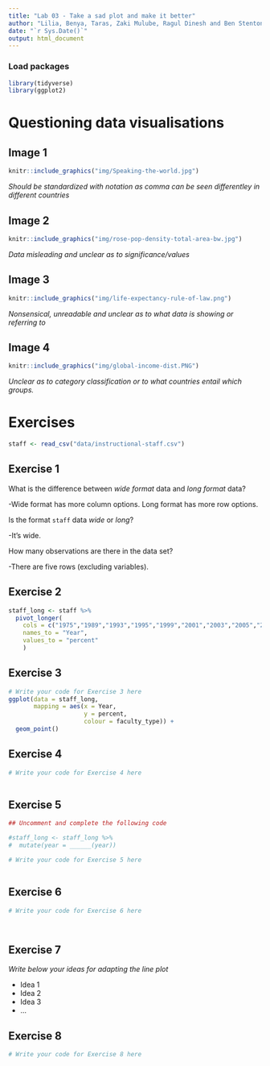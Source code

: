 ```yaml
---
title: "Lab 03 - Take a sad plot and make it better"
author: "Lilia, Benya, Taras, Zaki Mulube, Ragul Dinesh and Ben Stenton - Super Mario Fanclub"
date: "`r Sys.Date()`"
output: html_document
---
```


### Load packages

```r
library(tidyverse)
library(ggplot2)
```


# Questioning data visualisations

## Image 1

```r
knitr::include_graphics("img/Speaking-the-world.jpg")
```

_Should be standardized with notation as comma can be seen differentley in different countries_

## Image 2

```r
knitr::include_graphics("img/rose-pop-density-total-area-bw.jpg")
```

_Data misleading and unclear as to significance/values_




## Image 3

```r
knitr::include_graphics("img/life-expectancy-rule-of-law.png")
```

_Nonsensical, unreadable and unclear as to what data is showing or referring to_




## Image 4

```r
knitr::include_graphics("img/global-income-dist.PNG")
```

_Unclear as to category classification or to what countries entail which groups._





# Exercises

```r
staff <- read_csv("data/instructional-staff.csv")
```


## Exercise 1

What is the difference between *wide format* data and *long format* data?

-Wide format has more column options. Long format has more row options.

Is the format `staff` data *wide* or *long*?

-It's wide.

How many observations are there in the data set?

-There are five rows (excluding variables).

## Exercise 2

```r


staff_long <- staff %>%
  pivot_longer(
    cols = c("1975","1989","1993","1995","1999","2001","2003","2005","2007","2009","2011"), 
    names_to = "Year",
    values_to = "percent"
    )

```


## Exercise 3

```r
# Write your code for Exercise 3 here
ggplot(data = staff_long,
       mapping = aes(x = Year, 
                     y = percent, 
                     colour = faculty_type)) +
  geom_point()

```

## Exercise 4

```r
# Write your code for Exercise 4 here



```

## Exercise 5

```r
## Uncomment and complete the following code

#staff_long <- staff_long %>%
#  mutate(year = ______(year))
```


```r
# Write your code for Exercise 5 here



```

## Exercise 6

```r
# Write your code for Exercise 6 here




```

## Exercise 7

_Write below your ideas for adapting the line plot_

* Idea 1
* Idea 2
* Idea 3
* ...


## Exercise 8

```r
# Write your code for Exercise 8 here



```

